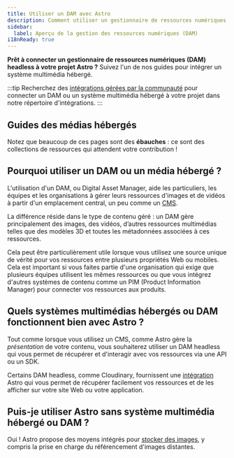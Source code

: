```yaml
---
title: Utiliser un DAM avec Astro
description: Comment utiliser un gestionnaire de ressources numériques (DAM) pour ajouter des images et des vidéos à Astro
sidebar:
  label: Aperçu de la gestion des ressources numériques (DAM)
i18nReady: true
---
```


**Prêt à connecter un gestionnaire de ressources numériques (DAM) headless à votre projet Astro ?** Suivez l'un de nos guides pour intégrer un système multimédia hébergé.

:::tip
Recherchez des [intégrations gérées par la communauté](https://astro.build/integrations/) pour connecter un DAM ou un système multimédia hébergé à votre projet dans notre répertoire d'intégrations.
:::

## Guides des médias hébergés

Notez que beaucoup de ces pages sont des **ébauches** : ce sont des collections de ressources qui attendent votre contribution !

<MediaGuidesNav />

## Pourquoi utiliser un DAM ou un média hébergé ?

L'utilisation d'un DAM, ou Digital Asset Manager, aide les particuliers, les équipes et les organisations à gérer leurs ressources d'images et de vidéos à partir d'un emplacement central, un peu comme un [CMS](/fr/guides/cms/).

La différence réside dans le type de contenu géré : un DAM gère principalement des images, des vidéos, d’autres ressources multimédias telles que des modèles 3D et toutes les métadonnées associées à ces ressources.

Cela peut être particulièrement utile lorsque vous utilisez une source unique de vérité pour vos ressources entre plusieurs propriétés Web ou mobiles. Cela est important si vous faites partie d'une organisation qui exige que plusieurs équipes utilisent les mêmes ressources ou que vous intégrez d'autres systèmes de contenu comme un PIM (Product Information Manager) pour connecter vos ressources aux produits.

## Quels systèmes multimédias hébergés ou DAM fonctionnent bien avec Astro ?

Tout comme lorsque vous utilisez un CMS, comme Astro gère la _présentation_ de votre contenu, vous souhaiterez utiliser un DAM headless qui vous permet de récupérer et d'interagir avec vos ressources via une API ou un SDK.

Certains DAM headless, comme Cloudinary, fournissent une [intégration](/fr/guides/integrations-guide/) Astro qui vous permet de récupérer facilement vos ressources et de les afficher sur votre site Web ou votre application.

## Puis-je utiliser Astro sans système multimédia hébergé ou DAM ?

Oui ! Astro propose des moyens intégrés pour [stocker des images](/fr/guides/images/#où-stocker-les-images), y compris la prise en charge du référencement d'images distantes.
